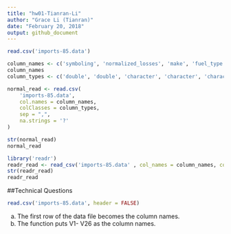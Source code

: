 ```yaml
---
title: "hw01-Tianran-Li"
author: "Grace Li (Tianran)"
date: "February 20, 2018"
output: github_document
---
```


```r
read.csv('imports-85.data')
```


```r
column_names <- c('symboling', 'normalized_losses', 'make', 'fuel_type', 'aspiration', 'num_of_doors', 'body_style','drive_wheels', 'engine_location', 'wheel_base', 'length', 'width', 'height', 'curb_weight', 'engine_type', 'num_of_cylinders', 'engine_size', 'fuel_system', 'bore', 'stroke', 'compression_ratio', 'horsepower', 'peak_rpm', 'city_mpg', 'highway_mpg', 'price' )
column_names
column_types <- c('double', 'double', 'character', 'character', 'character', 'character', 'character', 'character', 'character', 'double', 'double', 'double', 'double', 'integer', 'character', 'character', 'integer', 'character', 'double', 'double', 'double','integer','integer','integer','integer','integer' )
```


```r
normal_read <- read.csv(
    'imports-85.data',
    col.names = column_names,
    colClasses = column_types,
    sep = ",",
    na.strings = '?'
)

str(normal_read)
normal_read
```

```r
library('readr')
readr_read <- read_csv('imports-85.data' , col_names = column_names, col_types = cols('d', 'd', 'c', 'c', 'c', 'c', 'c', 'c', 'c', 'd', 'd', 'd', 'd', 'i', 'c', 'c', 'i', 'c', 'd', 'd', 'd', 'i', 'i', 'i', 'i', 'i'))
str(readr_read)
readr_read
```



##Technical Questions
```r
read.csv('imports-85.data', header = FALSE)
```
a. The first row of the data file becomes the column names.
b. The function puts V1- V26 as the column names.



